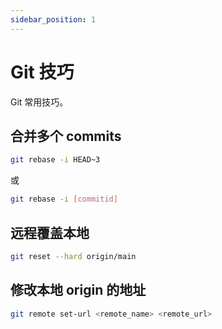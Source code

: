 ```yaml
---
sidebar_position: 1
---
```


# Git 技巧

Git 常用技巧。

## 合并多个 commits

```bash
git rebase -i HEAD~3
```
或

```bash
git rebase -i [commitid]
```

## 远程覆盖本地

```bash
git reset --hard origin/main
```

## 修改本地 origin 的地址

```bash
git remote set-url <remote_name> <remote_url>
```
